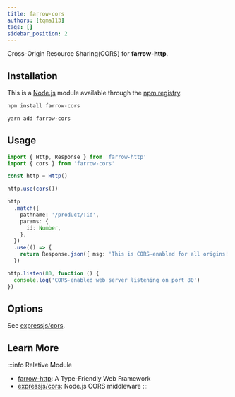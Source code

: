 ```yaml
---
title: farrow-cors
authors: [tqma113]
tags: []
sidebar_position: 2
---
```



Cross-Origin Resource Sharing(CORS) for **farrow-http**.

## Installation

This is a [Node.js](https://nodejs.org/en/) module available through the
[npm registry](https://www.npmjs.com/).

<Tabs groupId="package-tool">
<TabItem value="npm" label="npm">

```bash
npm install farrow-cors
```

</TabItem>
<TabItem value="yarn" label="Yarn" default>

```bash
yarn add farrow-cors
```

</TabItem>
</Tabs>

## Usage

```ts
import { Http, Response } from 'farrow-http'
import { cors } from 'farrow-cors'

const http = Http()

http.use(cors())

http
  .match({
    pathname: '/product/:id',
    params: {
      id: Number,
    },
  })
  .use(() => {
    return Response.json({ msg: 'This is CORS-enabled for all origins!' })
  })

http.listen(80, function () {
  console.log('CORS-enabled web server listening on port 80')
})
```

## Options

See [expressjs/cors](https://github.com/expressjs/cors).


## Learn More

:::info Relative Module
* [farrow-http](./02-farrow-http.mdx): A Type-Friendly Web Framework
* [expressjs/cors](https://github.com/expressjs/cors): Node.js CORS middleware
:::
